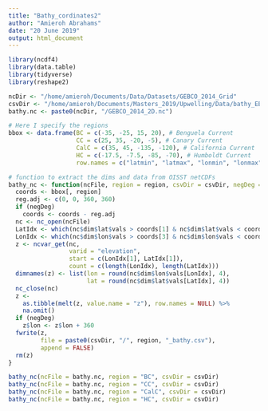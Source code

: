 ```yaml
---
title: "Bathy_cordinates2"
author: "Amieroh Abrahams"
date: "20 June 2019"
output: html_document
---
```


```r
library(ncdf4)
library(data.table)
library(tidyverse)
library(reshape2)

ncDir <- "/home/amieroh/Documents/Data/Datasets/GEBCO_2014_Grid"
csvDir <- "/home/amieroh/Documents/Masters_2019/Upwelling/Data/bathy_EBUS/bathy_coordinates2"
bathy.nc <- paste0(ncDir, "/GEBCO_2014_2D.nc")

# Here I specify the regions
bbox <- data.frame(BC = c(-35, -25, 15, 20), # Benguela Current
                   CC = c(25, 35, -20, -5), # Canary Current
                   CalC = c(35, 45, -135, -120), # California Current
                   HC = c(-17.5, -7.5, -85, -70), # Humboldt Current
                   row.names = c("latmin", "latmax", "lonmin", "lonmax"))

# function to extract the dims and data from OISST netCDFs
bathy_nc <- function(ncFile, region = region, csvDir = csvDir, negDeg = FALSE) {
  coords <- bbox[, region]
  reg.adj <- c(0, 0, 360, 360)
  if (negDeg)
    coords <- coords - reg.adj
  nc <- nc_open(ncFile)
  LatIdx <- which(nc$dim$lat$vals > coords[1] & nc$dim$lat$vals < coords[2])
  LonIdx <- which(nc$dim$lon$vals > coords[3] & nc$dim$lon$vals < coords[4])
  z <- ncvar_get(nc,
                 varid = "elevation",
                 start = c(LonIdx[1], LatIdx[1]),
                 count = c(length(LonIdx), length(LatIdx)))
  dimnames(z) <- list(lon = round(nc$dim$lon$vals[LonIdx], 4),
                      lat = round(nc$dim$lat$vals[LatIdx], 4))
  nc_close(nc)
  z <-
    as.tibble(melt(z, value.name = "z"), row.names = NULL) %>%
    na.omit()
  if (negDeg)
    z$lon <- z$lon + 360
  fwrite(z,
         file = paste0(csvDir, "/", region, "_bathy.csv"),
         append = FALSE)
  rm(z)
}

bathy_nc(ncFile = bathy.nc, region = "BC", csvDir = csvDir)
bathy_nc(ncFile = bathy.nc, region = "CC", csvDir = csvDir)
bathy_nc(ncFile = bathy.nc, region = "CalC", csvDir = csvDir)
bathy_nc(ncFile = bathy.nc, region = "HC", csvDir = csvDir)
```

